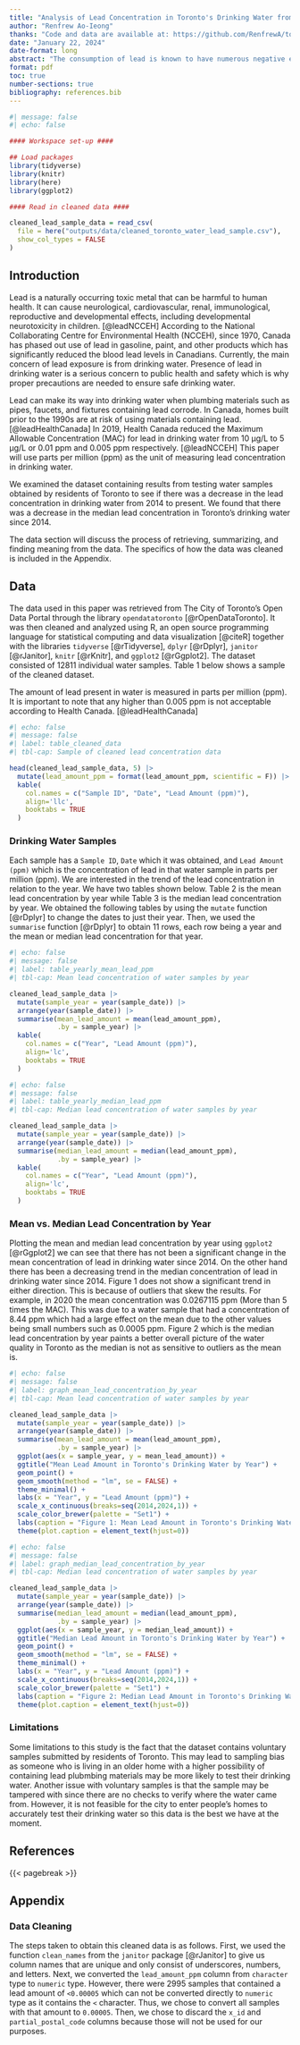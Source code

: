 ```yaml
---
title: "Analysis of Lead Concentration in Toronto's Drinking Water from 2014 to 2024"
author: "Renfrew Ao-Ieong"
thanks: "Code and data are available at: https://github.com/RenfrewA/toronto-drinking-water-lead-sample"
date: "January 22, 2024"
date-format: long
abstract: "The consumption of lead is known to have numerous negative effects on human health. Residents of Toronto are able to provide drinking water samples to Toronto Public Health to test for the amount of lead it contains. Using the Non Regulated Lead Sample dataset from the City of Toronto's Open Data Portal, we found that the median amount of lead in Toronto's drinking water has decreased over the past 11 years. This shows good progress towards eliminating lead from our drinking water entirely."
format: pdf
toc: true
number-sections: true
bibliography: references.bib
---
```


```r
#| message: false
#| echo: false

#### Workspace set-up ####

## Load packages
library(tidyverse)
library(knitr)
library(here)
library(ggplot2)

#### Read in cleaned data ####

cleaned_lead_sample_data = read_csv(
  file = here("outputs/data/cleaned_toronto_water_lead_sample.csv"),
  show_col_types = FALSE
)
```

## Introduction

Lead is a naturally occurring toxic metal that can be harmful to human health. It can cause neurological, cardiovascular, renal, immunological, reproductive and developmental effects, including developmental neurotoxicity in children. [@leadNCCEH] According to the National Collaborating Centre for Environmental Health (NCCEH), since 1970, Canada has phased out use of lead in gasoline, paint, and other products which has significantly reduced the blood lead levels in Canadians. Currently, the main concern of lead exposure is from drinking water. Presence of lead in drinking water is a serious concern to public health and safety which is why proper precautions are needed to ensure safe drinking water.

Lead can make its way into drinking water when plumbing materials such as pipes, faucets, and fixtures containing lead corrode. In Canada, homes built prior to the 1990s are at risk of using materials containing lead. [@leadHealthCanada] In 2019, Health Canada reduced the Maximum Allowable Concentration (MAC) for lead in drinking water from 10 µg/L to 5 µg/L or 0.01 ppm and 0.005 ppm respectively. [@leadNCCEH] This paper will use parts per million (ppm) as the unit of measuring lead concentration in drinking water.

We examined the dataset containing results from testing water samples obtained by residents of Toronto to see if there was a decrease in the lead concentration in drinking water from 2014 to present. We found that there was a decrease in the median lead concentration in Toronto's drinking water since 2014.

The data section will discuss the process of retrieving, summarizing, and finding meaning from the data. The specifics of how the data was cleaned is included in the Appendix.

## Data

The data used in this paper was retrieved from The City of Toronto's Open Data Portal through the library `opendatatoronto` [@rOpenDataToronto]. It was then cleaned and analyzed using R, an open source programming language for statistical computing and data visualization [@citeR] together with the libraries `tidyverse` [@rTidyverse], `dplyr` [@rDplyr], `janitor` [@rJanitor], `knitr` [@rKnitr], and `ggplot2` [@rGgplot2]. The dataset consisted of 12811 individual water samples. Table 1 below shows a sample of the cleaned dataset.

The amount of lead present in water is measured in parts per million (ppm). It is important to note that any higher than 0.005 ppm is not acceptable according to Health Canada. [@leadHealthCanada]

```r
#| echo: false
#| message: false
#| label: table_cleaned_data
#| tbl-cap: Sample of cleaned lead concentration data

head(cleaned_lead_sample_data, 5) |>
  mutate(lead_amount_ppm = format(lead_amount_ppm, scientific = F)) |>
  kable(
    col.names = c("Sample ID", "Date", "Lead Amount (ppm)"),
    align='llc',
    booktabs = TRUE
  )
```
### Drinking Water Samples

Each sample has a `Sample ID`, `Date` which it was obtained, and `Lead Amount (ppm)` which is the concentration of lead in that water sample in parts per million (ppm). We are interested in the trend of the lead concentration in relation to the year. We have two tables shown below. Table 2 is the mean lead concentration by year while Table 3 is the median lead concentration by year. We obtained the following tables by using the `mutate` function [@rDplyr] to change the dates to just their year. Then, we used the `summarise` function [@rDplyr] to obtain 11 rows, each row being a year and the mean or median lead concentration for that year.

```r
#| echo: false
#| message: false
#| label: table_yearly_mean_lead_ppm
#| tbl-cap: Mean lead concentration of water samples by year

cleaned_lead_sample_data |>
  mutate(sample_year = year(sample_date)) |>
  arrange(year(sample_date)) |> 
  summarise(mean_lead_amount = mean(lead_amount_ppm),
            .by = sample_year) |>
  kable(
    col.names = c("Year", "Lead Amount (ppm)"),
    align='lc',
    booktabs = TRUE
  )
```

```r
#| echo: false
#| message: false
#| label: table_yearly_median_lead_ppm
#| tbl-cap: Median lead concentration of water samples by year

cleaned_lead_sample_data |>
  mutate(sample_year = year(sample_date)) |>
  arrange(year(sample_date)) |> 
  summarise(median_lead_amount = median(lead_amount_ppm),
            .by = sample_year) |>
  kable(
    col.names = c("Year", "Lead Amount (ppm)"),
    align='lc',
    booktabs = TRUE
  )
```
### Mean vs. Median Lead Concentration by Year

Plotting the mean and median lead concentration by year using `ggplot2` [@rGgplot2] we can see that there has not been a significant change in the mean concentration of lead in drinking water since 2014. On the other hand there has been a decreasing trend in the median concentration of lead in drinking water since 2014. Figure 1 does not show a significant trend in either direction. This is because of outliers that skew the results. For example, in 2020 the mean concentration was 0.0267115 ppm (More than 5 times the MAC). This was due to a water sample that had a concentration of 8.44 ppm which had a large effect on the mean due to the other values being small numbers such as 0.0005 ppm. Figure 2 which is the median lead concentration by year paints a better overall picture of the water quality in Toronto as the median is not as sensitive to outliers as the mean is.

```r
#| echo: false
#| message: false
#| label: graph_mean_lead_concentration_by_year
#| tbl-cap: Mean lead concentration of water samples by year

cleaned_lead_sample_data |>
  mutate(sample_year = year(sample_date)) |>
  arrange(year(sample_date)) |> 
  summarise(mean_lead_amount = mean(lead_amount_ppm),
            .by = sample_year) |>
  ggplot(aes(x = sample_year, y = mean_lead_amount)) +
  ggtitle("Mean Lead Amount in Toronto's Drinking Water by Year") +
  geom_point() +
  geom_smooth(method = "lm", se = FALSE) +
  theme_minimal() +
  labs(x = "Year", y = "Lead Amount (ppm)") +
  scale_x_continuous(breaks=seq(2014,2024,1)) +
  scale_color_brewer(palette = "Set1") + 
  labs(caption = "Figure 1: Mean Lead Amount in Toronto's Drinking Water by Year") +
  theme(plot.caption = element_text(hjust=0))
```

```r
#| echo: false
#| message: false
#| label: graph_median_lead_concentration_by_year
#| tbl-cap: Median lead concentration of water samples by year

cleaned_lead_sample_data |>
  mutate(sample_year = year(sample_date)) |>
  arrange(year(sample_date)) |> 
  summarise(median_lead_amount = median(lead_amount_ppm),
            .by = sample_year) |>
  ggplot(aes(x = sample_year, y = median_lead_amount)) +
  ggtitle("Median Lead Amount in Toronto's Drinking Water by Year") +
  geom_point() +
  geom_smooth(method = "lm", se = FALSE) +
  theme_minimal() +
  labs(x = "Year", y = "Lead Amount (ppm)") +
  scale_x_continuous(breaks=seq(2014,2024,1)) +
  scale_color_brewer(palette = "Set1") +
  labs(caption = "Figure 2: Median Lead Amount in Toronto's Drinking Water by Year") +
  theme(plot.caption = element_text(hjust=0))
```

### Limitations

Some limitations to this study is the fact that the dataset contains voluntary samples submitted by residents of Toronto. This may lead to sampling bias as someone who is living in an older home with a higher possibility of containing lead plubmbing materials may be more likely to test their drinking water. Another issue with voluntary samples is that the sample may be tampered with since there are no checks to verify where the water came from. However, it is not feasible for the city to enter people's homes to accurately test their drinking water so this data is the best we have at the moment.

## References

::: {#refs}
:::

{{< pagebreak >}}

## Appendix

### Data Cleaning {.appen}

The steps taken to obtain this cleaned data is as follows. First, we used the function `clean_names` from the `janitor` package [@rJanitor] to give us column names that are unique and only consist of underscores, numbers, and letters. Next, we converted the `lead_amount_ppm` column from `character` type to `numeric` type. However, there were 2995 samples that contained a lead amount of `<0.00005` which can not be converted directly to `numeric` type as it contains the `<` character. Thus, we chose to convert all samples with that amount to `0.00005`. Then, we chose to discard the `x_id` and `partial_postal_code` columns because those will not be used for our purposes.